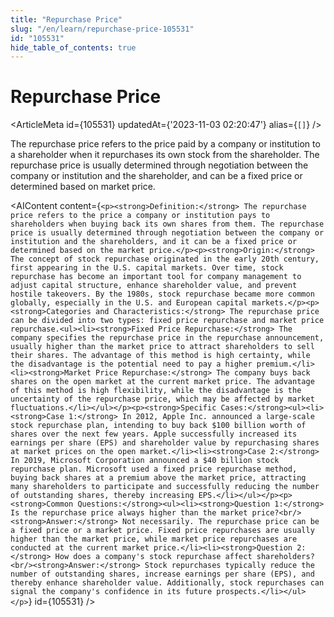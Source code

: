 ```yaml
---
title: "Repurchase Price"
slug: "/en/learn/repurchase-price-105531"
id: "105531"
hide_table_of_contents: true
---
```



# Repurchase Price

<ArticleMeta id={105531} updatedAt={'2023-11-03 02:20:47'} alias={`[]`} />
<div className='border-solid border-b border-t-0 my-4 border-[var(--ifm-color-gray-300)]' />

The repurchase price refers to the price paid by a company or institution to a shareholder when it repurchases its own stock from the shareholder. The repurchase price is usually determined through negotiation between the company or institution and the shareholder, and can be a fixed price or determined based on market price.

<AIContent content={`<p><strong>Definition:</strong> The repurchase price refers to the price a company or institution pays to shareholders when buying back its own shares from them. The repurchase price is usually determined through negotiation between the company or institution and the shareholders, and it can be a fixed price or determined based on the market price.</p><p><strong>Origin:</strong> The concept of stock repurchase originated in the early 20th century, first appearing in the U.S. capital markets. Over time, stock repurchase has become an important tool for company management to adjust capital structure, enhance shareholder value, and prevent hostile takeovers. By the 1980s, stock repurchase became more common globally, especially in the U.S. and European capital markets.</p><p><strong>Categories and Characteristics:</strong> The repurchase price can be divided into two types: fixed price repurchase and market price repurchase.<ul><li><strong>Fixed Price Repurchase:</strong> The company specifies the repurchase price in the repurchase announcement, usually higher than the market price to attract shareholders to sell their shares. The advantage of this method is high certainty, while the disadvantage is the potential need to pay a higher premium.</li><li><strong>Market Price Repurchase:</strong> The company buys back shares on the open market at the current market price. The advantage of this method is high flexibility, while the disadvantage is the uncertainty of the repurchase price, which may be affected by market fluctuations.</li></ul></p><p><strong>Specific Cases:</strong><ul><li><strong>Case 1:</strong> In 2012, Apple Inc. announced a large-scale stock repurchase plan, intending to buy back $100 billion worth of shares over the next few years. Apple successfully increased its earnings per share (EPS) and shareholder value by repurchasing shares at market prices on the open market.</li><li><strong>Case 2:</strong> In 2019, Microsoft Corporation announced a $40 billion stock repurchase plan. Microsoft used a fixed price repurchase method, buying back shares at a premium above the market price, attracting many shareholders to participate and successfully reducing the number of outstanding shares, thereby increasing EPS.</li></ul></p><p><strong>Common Questions:</strong><ul><li><strong>Question 1:</strong> Is the repurchase price always higher than the market price?<br/><strong>Answer:</strong> Not necessarily. The repurchase price can be a fixed price or a market price. Fixed price repurchases are usually higher than the market price, while market price repurchases are conducted at the current market price.</li><li><strong>Question 2:</strong> How does a company's stock repurchase affect shareholders?<br/><strong>Answer:</strong> Stock repurchases typically reduce the number of outstanding shares, increase earnings per share (EPS), and thereby enhance shareholder value. Additionally, stock repurchases can signal the company's confidence in its future prospects.</li></ul></p>`} id={105531} />
